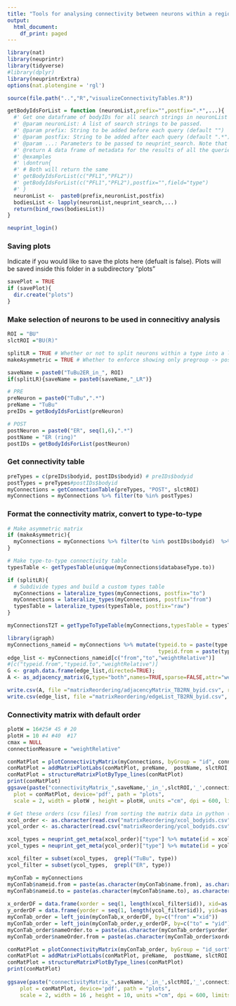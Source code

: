 ```yaml
---
title: "Tools for analysing connectivity between neurons within a region"
output:
  html_document:
    df_print: paged
---
```


```r
library(nat)
library(neuprintr)
library(tidyverse)
#library(dplyr)
library(neuprintrExtra)
options(nat.plotengine = 'rgl')

source(file.path("..","R","visualizeConnectivityTables.R"))

getBodyIdsForList = function (neuronList,prefix="",postfix=".*",...){
  #' Get one dataframe of bodyIDs for all search strings in neuronList
  #' @param neuronList: A list of search strings to be passed.
  #' @param prefix: String to be added before each query (default "")
  #' @param postfix: String to be added after each query (default ".*")
  #' @param ...: Parameters to be passed to neuprint_search. Note that meta=FALSE won't work for now.
  #' @return A data frame of metadata for the results of all the queries
  #' @examples
  #' \dontrun{
  #' # Both will return the same
  #' getBodyIdsForList(c("PFL1","PFL2"))
  #' getBodyIdsForList(c("PFL1","PFL2"),postfix="",field="type")
  #' }
  neuronList <-  paste0(prefix,neuronList,postfix)
  bodiesList <- lapply(neuronList,neuprint_search,...)
  return(bind_rows(bodiesList))
}

neuprint_login()

```

### Saving plots
Indicate if you would like to save the plots here (defualt is false). Plots will be saved inside this folder in a subdirectory "plots"
```r
savePlot = TRUE
if (savePlot){
  dir.create("plots")
}
```


### Make selection of neurons to be used in connecitivy analysis
```r
ROI = "BU"
slctROI ="BU(R)"

splitLR = TRUE # Whether or not to split neurons within a type into a left and right group.
makeAsymmetric = TRUE # Whether to enforce showing only pregroup -> postgroup connections as opposed to all connections within {pregroup,postgroup}

saveName = paste0("TuBu2ER_in_", ROI)
if(splitLR){saveName = paste0(saveName,"_LR")}

# PRE
preNeuron = paste0("TuBu",".*")
preName = "TuBu"
preIDs = getBodyIdsForList(preNeuron)

# POST
postNeuron = paste0("ER", seq(1,6),".*")
postName = "ER (ring)"
postIDs = getBodyIdsForList(postNeuron)
```


### Get connectivity table
```r
preTypes = c(preIDs$bodyid, postIDs$bodyid) # preIDs$bodyid
postTypes = preTypes#postIDs$bodyid
myConnections = getConnectionTable(preTypes, "POST", slctROI)
myConnections = myConnections %>% filter(to %in% postTypes) 
```


### Format the connectivity matrix, convert to type-to-type
```r
# Make asymmetric matrix
if (makeAsymmetric){
  myConnections = myConnections %>% filter(to %in% postIDs$bodyid)  %>% filter(from %in% preIDs$bodyid)
}

# Make type-to-type connectivity table
typesTable <- getTypesTable(unique(myConnections$databaseType.to))

if (splitLR){
  # Subdivide types and build a custom types table
  myConnections = lateralize_types(myConnections, postfix="to")
  myConnections = lateralize_types(myConnections, postfix="from")
  typesTable = lateralize_types(typesTable, postfix="raw")
}

myConnectionsT2T = getTypeToTypeTable(myConnections,typesTable = typesTable)
```


```r
library(igraph)
myConnections_nameid = myConnections %>% mutate(typeid.to = paste(type.to, to,sep="_"),
                                                typeid.from = paste(type.from, from, sep="_"))
edge_list <- myConnections_nameid[c("from","to","weightRelative")]
#[c("typeid.from","typeid.to","weightRelative")]
G <- graph.data.frame(edge_list,directed=TRUE);
A <- as_adjacency_matrix(G,type="both",names=TRUE,sparse=FALSE,attr="weightRelative")

write.csv(A, file ="matrixReordering/adjacencyMatrix_TB2RN_byid.csv", row.names=FALSE)
write.csv(edge_list, file ="matrixReordering/edgeList_TB2RN_byid.csv", row.names=FALSE)
```


### Connectivity matrix with default order
```r
plotW = 16#25# 45 # 20
plotH = 10 #4 #40  #17
cmax = NULL
connectionMeasure = "weightRelative"

conMatPlot = plotConnectivityMatrix(myConnections, byGroup = "id", connectionMeasure, cmax)
conMatPlot = addMatrixPlotLabs(conMatPlot, preName,  postName, slctROI, connectionMeasure)
conMatPlot = structureMatrixPlotByType_lines(conMatPlot)
print(conMatPlot)
ggsave(paste("connectivityMatrix_",saveName,'_in_',slctROI,'_',connectionMeasure,'_byID.pdf', sep=''), 
  plot = conMatPlot, device='pdf', path = "plots",
  scale = 2, width = plotW , height = plotH, units ="cm", dpi = 600, limitsize = TRUE)

```
```r
# Get these orders (csv files) from sorting the matrix data in python (connectivityMatrixSorting.ipynb)
xcol_order <- as.character(read.csv("matrixReordering/xcol_bodyids.csv",header=F))
ycol_order <- as.character(read.csv("matrixReordering/ycol_bodyids.csv",header=F))

xcol_types = neuprint_get_meta(xcol_order)["type"] %>% mutate(id = xcol_order)
ycol_types = neuprint_get_meta(ycol_order)["type"] %>% mutate(id = ycol_order)

xcol_filter = subset(xcol_types,  grepl("TuBu", type))
ycol_filter = subset(ycol_types,  grepl("ER", type))
```

```r
myConTab = myConnections
myConTab$nameid.from = paste(as.character(myConTab$name.from), as.character(myConTab$from), sep = "_")
myConTab$nameid.to = paste(as.character(myConTab$name.to), as.character(myConTab$to), sep = "_")
    
x_orderDF = data.frame(xorder = seq(1, length(xcol_filter$id)), xid=as.numeric(xcol_filter$id))
y_orderDF = data.frame(yorder = seq(1, length(ycol_filter$id)), yid=as.numeric(ycol_filter$id))
myConTab_order = left_join(myConTab,x_orderDF, by=c("from" ="xid"))
myConTab_order = left_join(myConTab_order,y_orderDF, by=c("to" = "yid"))
myConTab_order$nameOrder.to = paste(as.character(myConTab_order$yorder),as.character(myConTab_order$to), sep = "_")
myConTab_order$nameOrder.from = paste(as.character(myConTab_order$xorder), as.character(myConTab_order$from), sep = "_")
```

```r
conMatPlot = plotConnectivityMatrix(myConTab_order, byGroup = "id_sort", "weightRelative", cmax)
conMatPlot = addMatrixPlotLabs(conMatPlot, preName,  postName, slctROI, connectionMeasure)
conMatPlot = structureMatrixPlotByType_lines(conMatPlot)
print(conMatPlot)
  
ggsave(paste("connectivityMatrix_",saveName,'_in_',slctROI,'_',connectionMeasure,'_byID_ordered.pdf', sep=''), 
    plot = conMatPlot, device='pdf', path = "plots",
    scale = 2, width = 16 , height = 10, units ="cm", dpi = 600, limitsize = TRUE)
```
